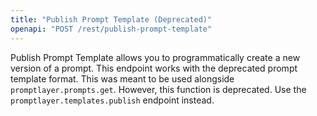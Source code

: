 ```yaml
---
title: "Publish Prompt Template (Deprecated)"
openapi: "POST /rest/publish-prompt-template"
---
```


Publish Prompt Template allows you to programmatically create a new version of a prompt. This endpoint works with the deprecated prompt template format. This was meant to be used alongside `promptlayer.prompts.get`. However, this function is deprecated. Use the `promptlayer.templates.publish` endpoint instead.
